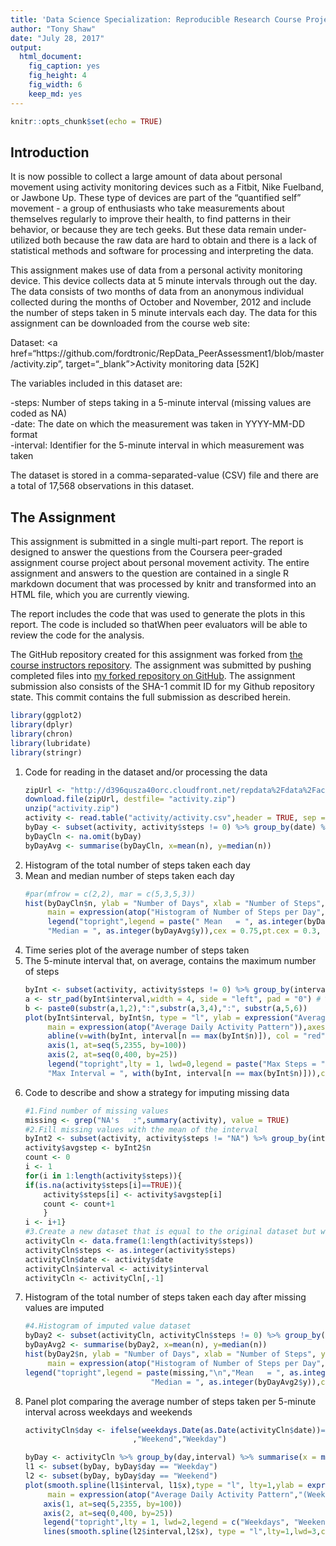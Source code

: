 ---
title: 'Data Science Specialization: Reproducible Research Course Project 1'
author: "Tony Shaw"
date: "July 28, 2017"
output: 
  html_document: 
    fig_caption: yes
    fig_height: 4
    fig_width: 6
    keep_md: yes
---

```{r setup, include=FALSE}
knitr::opts_chunk$set(echo = TRUE)
```

## Introduction

It is now possible to collect a large amount of data about personal movement using activity monitoring devices such as a Fitbit, Nike Fuelband, or Jawbone Up. These type of devices are part of the "quantified self" movement - a group of enthusiasts who take measurements about themselves regularly to improve their health, to find patterns in their behavior, or because they are tech geeks. But these data remain under-utilized both because the raw data are hard to obtain and there is a lack of statistical methods and software for processing and interpreting the data.

This assignment makes use of data from a personal activity monitoring device. This device collects data at 5 minute intervals through out the day. The data consists of two months of data from an anonymous individual collected during the months of October and November, 2012 and include the number of steps taken in 5 minute intervals each day.
The data for this assignment can be downloaded from the course web site:

Dataset: <a href="https://github.com/fordtronic/RepData_PeerAssessment1/blob/master/activity.zip", target="_blank">Activity monitoring data [52K]</a><br>

The variables included in this dataset are:

-steps: Number of steps taking in a 5-minute interval (missing values are coded as NA)<br>
-date: The date on which the measurement was taken in YYYY-MM-DD format<br>
-interval: Identifier for the 5-minute interval in which measurement was taken<br>

The dataset is stored in a comma-separated-value (CSV) file and there are a total of 17,568 observations in this dataset.

## The Assignment

This assignment is submitted in a single multi-part report. The report is designed to answer the questions from the Coursera peer-graded assignment course project about personal movement activity. The entire assignment and answers to the question are contained in a single R markdown document that was processed by knitr and transformed into an HTML file, which you are currently viewing.

The report includes the code that was used to generate the plots in this report. The code is included so thatWhen peer evaluators will be able to review the code for the analysis.

The GitHub repository created for this assignment was forked from <a href="https://github.com/rdpeng/RepData_PeerAssessment1"> the course instructors repository</a>. The assignment was submitted by pushing completed files into <a href="https://github.com/fordtronic/RepData_PeerAssessment1">my forked repository on GitHub</a>. The assignment submission also consists of the SHA-1 commit ID for my Github repository state. This commit contains the full submission as described herein.

```{r libs, echo=FALSE, warn.conflicts=FALSE,warning=FALSE, quietly=TRUE,message=FALSE}
library(ggplot2)
library(dplyr)
library(chron)
library(lubridate)
library(stringr)
```
<ol type="1">
  <li>Code for reading in the dataset and/or processing the data</li>
```{r readdata, echo=TRUE, warning=FALSE}
zipUrl <- "http://d396qusza40orc.cloudfront.net/repdata%2Fdata%2Factivity.zip"
download.file(zipUrl, destfile= "activity.zip")
unzip("activity.zip")
activity <- read.table("activity/activity.csv",header = TRUE, sep = ",")
byDay <- subset(activity, activity$steps != 0) %>% group_by(date) %>% summarise(n = sum(steps))
byDayCln <- na.omit(byDay)
byDayAvg <- summarise(byDayCln, x=mean(n), y=median(n))
```
<li>Histogram of the total number of steps taken each day</li>
<li>Mean and median number of steps taken each day</li>
```{r hist1data, echo=TRUE, warning=FALSE, fig.path="figure/"}
#par(mfrow = c(2,2), mar = c(5,3,5,3))
hist(byDayCln$n, ylab = "Number of Days", xlab = "Number of Steps", ylim = c(0,50), 
     main = expression(atop("Histogram of Number of Steps per Day","(All values)")))
     legend("topright",legend = paste(" Mean   = ", as.integer(byDayAvg$x),"\n",
     "Median = ", as.integer(byDayAvg$y)),cex = 0.75,pt.cex = 0.3, inset = .01,bty = "n")
```
<li>Time series plot of the average number of steps taken</li>
<li>The 5-minute interval that, on average, contains the maximum number of steps</li>
```{r timeseries, echo=TRUE, warning=FALSE, fig.path="figure/"}
byInt <- subset(activity, activity$steps != 0) %>% group_by(interval) %>% summarise(n = mean(steps))
a <- str_pad(byInt$interval,width = 4, side = "left", pad = "0") # %>% str_pad(width = 6, side = "right", pad = "0") 
b <- paste0(substr(a,1,2),":",substr(a,3,4),":", substr(a,5,6))
plot(byInt$interval, byInt$n, type = "l", ylab = expression("Average Steps"), col = "black", xlab = "Interval(HHMM)",
     main = expression(atop("Average Daily Activity Pattern")),axes = FALSE)
     abline(v=with(byInt, interval[n == max(byInt$n)]), col = "red", lwd = 2)
     axis(1, at=seq(5,2355, by=100))
     axis(2, at=seq(0,400, by=25))
     legend("topright",lty = 1, lwd=0,legend = paste("Max Steps = ", as.integer(max(byInt$n))," @","\n", 
     "Max Interval = ", with(byInt, interval[n == max(byInt$n)])),col=c("red"),cex = 0.75,pt.cex = 0.3, inset = .01,bty = "n")
```
<li>Code to describe and show a strategy for imputing missing data</li>
```{r imputedata, echo=TRUE, warning=FALSE}
#1.Find number of missing values
missing <- grep("NA's   :",summary(activity), value = TRUE)
#2.Fill missing values with the mean of the interval
byInt2 <- subset(activity, activity$steps != "NA") %>% group_by(interval) %>% summarise(n = mean(steps))
activity$avgstep <- byInt2$n
count <- 0
i <- 1
for(i in 1:length(activity$steps)){
if(is.na(activity$steps[i]==TRUE)){
    activity$steps[i] <- activity$avgstep[i]
    count <- count+1
    }
i <- i+1}
#3.Create a new dataset that is equal to the original dataset but with the missing data filled in.
activityCln <- data.frame(1:length(activity$steps))
activityCln$steps <- as.integer(activity$steps)
activityCln$date <- activity$date
activityCln$interval <- activity$interval
activityCln <- activityCln[,-1]
```
<li>Histogram of the total number of steps taken each day after missing values are imputed</li>
```{r hist2data, echo=TRUE, warning=FALSE, fig.path="figure/"}
#4.Histogram of imputed value dataset
byDay2 <- subset(activityCln, activityCln$steps != 0) %>% group_by(date) %>% summarise(n = sum(steps))
byDayAvg2 <- summarise(byDay2, x=mean(n), y=median(n))
hist(byDay2$n, ylab = "Number of Days", xlab = "Number of Steps", ylim = c(0,50), 
     main = expression(atop("Histogram of Number of Steps per Day","(Imputed missing values)")))
legend("topright",legend = paste(missing,"\n","Mean   = ", as.integer(byDayAvg2$x),"\n",
                            "Median = ", as.integer(byDayAvg2$y)),col=c("red"), cex = 0.75,pt.cex = 0.3, inset = .01,bty = "n")
```
<li>Panel plot comparing the average number of steps taken per 5-minute interval across weekdays and weekends</li>
```{r weeday, echo=TRUE, warning=FALSE, fig.path="figure/"}
activityCln$day <- ifelse(weekdays.Date(as.Date(activityCln$date))=="Saturday"|weekdays.Date(as.Date(activityCln$date))=="Sunday"
                        ,"Weekend","Weekday")

byDay <- activityCln %>% group_by(day,interval) %>% summarise(x = mean(steps))
l1 <- subset(byDay, byDay$day == "Weekday")
l2 <- subset(byDay, byDay$day == "Weekend")
plot(smooth.spline(l1$interval, l1$x),type = "l", lty=1,ylab = expression("Average Steps"), col = "red",lwd=3, xlab = "Interval(HHMM)",
     main = expression(atop("Average Daily Activity Pattern","(Weekdays-vs-Weekends)")),axes = FALSE)
    axis(1, at=seq(5,2355, by=100))
    axis(2, at=seq(0,400, by=25))
    legend("topright",lty = 1, lwd=2,legend = c("Weekdays", "Weekends"),col=c("red","black"),cex = 0.75,pt.cex = 0.3, inset = .01,bty = "n")
    lines(smooth.spline(l2$interval,l2$x), type = "l",lty=1,lwd=3,col="black")
```
</ol>